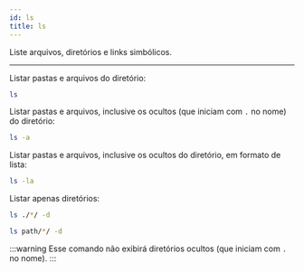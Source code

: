 ```yaml
---
id: ls
title: ls
---
```


Liste arquivos, diretórios e links simbólicos.

---

Listar pastas e arquivos do diretório:

```bash
ls
```

Listar pastas e arquivos, inclusive os ocultos (que iniciam com `.` no nome) do
diretório:

```bash
ls -a
```

Listar pastas e arquivos, inclusive os ocultos do diretório, em formato de
lista:

```bash
ls -la
```

Listar apenas diretórios:

```bash
ls ./*/ -d
```

```bash
ls path/*/ -d
```

:::warning
Esse comando não exibirá diretórios ocultos (que iniciam com `.` no nome).
:::
